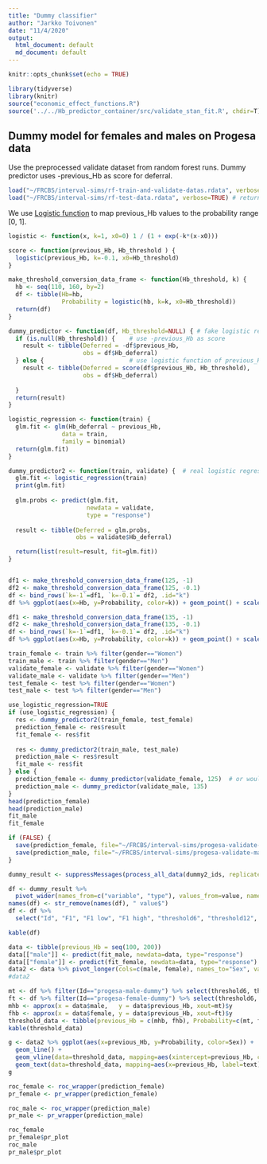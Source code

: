 ```yaml
---
title: "Dummy classifier"
author: "Jarkko Toivonen"
date: "11/4/2020"
output: 
  html_document: default
  md_document: default
---
```


```r
knitr::opts_chunk$set(echo = TRUE)

library(tidyverse)
library(knitr)
source("economic_effect_functions.R")
source('../../Hb_predictor_container/src/validate_stan_fit.R', chdir=T)
```

## Dummy model for females and males on Progesa data

Use the preprocessed validate dataset from random forest runs. Dummy predictor uses -previous_Hb as score for deferral. 


  
```r
load("~/FRCBS/interval-sims/rf-train-and-validate-datas.rdata", verbose=TRUE)  # returns train and validate dataframes
load("~/FRCBS/interval-sims/rf-test-data.rdata", verbose=TRUE) # returns test dataframe
```

We use [Logistic function](https://en.wikipedia.org/wiki/Logistic_function) to map previous_Hb values to
the probability range [0, 1].

```r

logistic <- function(x, k=1, x0=0) 1 / (1 + exp(-k*(x-x0)))

score <- function(previous_Hb, Hb_threshold ) {
  logistic(previous_Hb, k=-0.1, x0=Hb_threshold)
}

make_threshold_conversion_data_frame <- function(Hb_threshold, k) {
  hb <- seq(110, 160, by=2)
  df <- tibble(Hb=hb, 
               Probability = logistic(hb, k=k, x0=Hb_threshold))
  return(df)
}

dummy_predictor <- function(df, Hb_threshold=NULL) { # fake logistic regression
  if (is.null(Hb_threshold)) {    # use -previous_Hb as score
    result <- tibble(Deferred = -df$previous_Hb,
                     obs = df$Hb_deferral)
  } else {                        # use logistic function of previous_Hb as score
    result <- tibble(Deferred = score(df$previous_Hb, Hb_threshold), 
                     obs = df$Hb_deferral)
    
  }
  return(result)
}

logistic_regression <- function(train) {
  glm.fit <- glm(Hb_deferral ~ previous_Hb,
               data = train,
               family = binomial)
  return(glm.fit)  
}

dummy_predictor2 <- function(train, validate) {  # real logistic regression
  glm.fit <- logistic_regression(train)
  print(glm.fit)
  
  glm.probs <- predict(glm.fit,
                      newdata = validate,
                      type = "response")
  
  result <- tibble(Deferred = glm.probs, 
                   obs = validate$Hb_deferral)

  return(list(result=result, fit=glm.fit))  
}



```

```r
df1 <- make_threshold_conversion_data_frame(125, -1) 
df2 <- make_threshold_conversion_data_frame(125, -0.1)
df <- bind_rows(`k=-1`=df1, `k=-0.1`= df2, .id="k")
df %>% ggplot(aes(x=Hb, y=Probability, color=k)) + geom_point() + scale_y_continuous(breaks=seq(0, 1, by=0.1)) + labs(colour="Logistic function parameter") + ggtitle("Female")
```

```r
df1 <- make_threshold_conversion_data_frame(135, -1) 
df2 <- make_threshold_conversion_data_frame(135, -0.1)
df <- bind_rows(`k=-1`=df1, `k=-0.1`= df2, .id="k")
df %>% ggplot(aes(x=Hb, y=Probability, color=k)) + geom_point() + scale_y_continuous(breaks=seq(0, 1, by=0.1)) + labs(colour="Logistic function parameter") + ggtitle("Male")
```

```r
train_female <- train %>% filter(gender=="Women")
train_male <- train %>% filter(gender=="Men")
validate_female <- validate %>% filter(gender=="Women")
validate_male <- validate %>% filter(gender=="Men")
test_female <- test %>% filter(gender=="Women")
test_male <- test %>% filter(gender=="Men")
```



```r
use_logistic_regression=TRUE
if (use_logistic_regression) {
  res <- dummy_predictor2(train_female, test_female)
  prediction_female <- res$result
  fit_female <- res$fit
  
  res <- dummy_predictor2(train_male, test_male)
  prediction_male <- res$result
  fit_male <- res$fit
} else {
  prediction_female <- dummy_predictor(validate_female, 125)  # or would mean Hb be better centering point than deferral threshold
  prediction_male <- dummy_predictor(validate_male, 135)
}
head(prediction_female)
head(prediction_male)
fit_male
fit_female
```

```r
if (FALSE) {
  save(prediction_female, file="~/FRCBS/interval-sims/progesa-validate-female-dummy2.rdata")
  save(prediction_male, file="~/FRCBS/interval-sims/progesa-validate-male-dummy2.rdata")
}
```

```r
dummy_result <- suppressMessages(process_all_data(dummy2_ids, replicates=100))
```

```r
df <- dummy_result %>% 
  pivot_wider(names_from=c("variable", "type"), values_from=value, names_glue="{variable} {type}")
names(df) <- str_remove(names(df), " value$")
df <- df %>%
  select("Id", "F1", "F1 low", "F1 high", "threshold6", "threshold12", "E6", "E6 low", "E6 high", "E12", "E12 low", "E12 high")

kable(df)
```

```r
data <- tibble(previous_Hb = seq(100, 200))
data[["male"]] <- predict(fit_male, newdata=data, type="response")
data[["female"]] <- predict(fit_female, newdata=data, type="response")
data2 <- data %>% pivot_longer(cols=c(male, female), names_to="Sex", values_to="Probability")
#data2

mt <- df %>% filter(Id=="progesa-male-dummy") %>% select(threshold6, threshold12) %>% as.numeric()   # male thresholds
ft <- df %>% filter(Id=="progesa-female-dummy") %>% select(threshold6, threshold12) %>% as.numeric() # female thresholds
mhb <- approx(x = data$male,   y = data$previous_Hb, xout=mt)$y                                          # corresponding male hemoglobins
fhb <- approx(x = data$female, y = data$previous_Hb, xout=ft)$y                                          # corresponding female hemoglobins
threshold_data <- tibble(previous_Hb = c(mhb, fhb), Probability=c(mt, ft), text=c("t6", "t12", "t6", "t12"), Sex=c("male", "male", "female", "female"))
kable(threshold_data)

g <- data2 %>% ggplot(aes(x=previous_Hb, y=Probability, color=Sex)) + 
  geom_line() +
  geom_vline(data=threshold_data, mapping=aes(xintercept=previous_Hb, colour=Sex)) +
  geom_text(data=threshold_data, mapping=aes(x=previous_Hb, label=text), y=0.1, show.legend=FALSE, nudge_x=2.5)
g
```


```r
roc_female <- roc_wrapper(prediction_female)
pr_female <- pr_wrapper(prediction_female)
```

```r
roc_male <- roc_wrapper(prediction_male)
pr_male <- pr_wrapper(prediction_male)
```
```r
roc_female
pr_female$pr_plot
roc_male
pr_male$pr_plot
```





